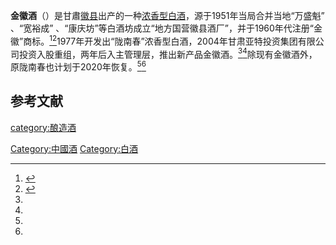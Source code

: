 {{中国非物质文化遗产 
| 级别 = 省
|名称 = 金徽酒酿造技艺 
|子项 = 
|图片 = 
|申报地区或单位 = [[伏家镇|伏家镇]]
|序号 = 
|编号项目 = 
|登录时间 = 
|备注 = 县级非遗项目
|分类 = 传统技艺
|省区市 = 徽县
}}
'''金徽酒'''（{{Sse|603919}}）是甘肅[[徽县|徽县]]出产的一种[[浓香型白酒|浓香型白酒]]，源于1951年当局合并当地“万盛魁” 、“宽裕成” 、“康庆坊”等白酒坊成立“地方国营徽县酒厂”，并于1960年代注册“金徽”商标。<ref name=ls>{{cite web|url=http://www.globaltraveler.cn/info.aspx?id=25971&typeid=10 |title=以德养酒，陇南春归酿金徽 |language=Zh-hans|accessdate=2019年8月5日}}</ref><ref name=ls0>{{cite web|url=https://www.sohu.com/a/249190360_804243 |title=金徽酒拟重启高端陇南春品牌|language=Zh-hans|accessdate=2018年8月21日}}</ref>1977年开发出“陇南春”浓香型白酒，2004年甘肃亚特投资集团有限公司投资入股重组，两年后入主管理层，推出新产品金徽酒。<ref name=ls/><ref name=ls0/>除现有金徽酒外，原陇南春也计划于2020年恢复。<ref name=ls/><ref name=ls0/>

==参考文献==
{{reflist}}
{{饮料小作品}}
{{中華酒文化}}

[[category:酿造酒|category:酿造酒]]
[[Category:中國酒|Category:中國酒]]
[[Category:白酒|Category:白酒]]
